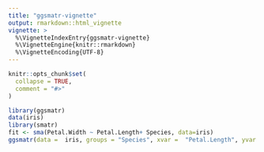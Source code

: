 ```yaml
---
title: "ggsmatr-vignette"
output: rmarkdown::html_vignette
vignette: >
  %\VignetteIndexEntry{ggsmatr-vignette}
  %\VignetteEngine{knitr::rmarkdown}
  %\VignetteEncoding{UTF-8}
---
```


```r
knitr::opts_chunk$set(
  collapse = TRUE,
  comment = "#>"
)
```

```r
library(ggsmatr)
data(iris)
library(smatr)
fit <- sma(Petal.Width ~ Petal.Length+ Species, data=iris)
ggsmatr(data =  iris, groups = "Species", xvar =  "Petal.Length", yvar = "Petal.Width", sma.fit =  fit)
```
